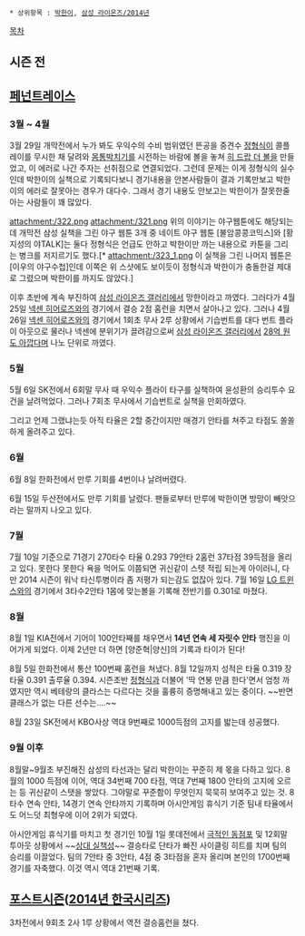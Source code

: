  * 상위항목 : [[박한이]], [[삼성 라이온즈/2014년]]

[[목차]]
== 시즌 전 ==

== [[페넌트레이스]] ==
=== 3월 ~ 4월 ===
3월 29일 개막전에서 누가 봐도 우익수의 수비 범위였던 뜬공을 중견수 [[정형식]]이 콜플레이를 무시한 채 달려와 [[몸통박치기]]를 시전하는 바람에 볼을 놓쳐 [[히 드랍 더 볼]]을 만들었고, 이 에러로 나간 주자는 선취점으로 연결되었다. 그런데 문제는 이게 정형식의 실수인데 박한이의 실책으로 기록되다보니 경기내용을 안본사람들이 결과 기록만보고 박한이의 에러로 잘못아는 경우가 대다수. 그래서 경기 내용도 안보고는 박한이가 잘못한줄 아는 사람들이 꽤 많았다.

attachment:/322.png
attachment:/321.png 
위의 이야기는 야구웹툰에도 해당되는데 개막전 삼성 실책을 그린 야구 웹툰 3개 중 네이트 야구 웹툰 [불암콩콩코믹스]와 [황지성의 야TALK]는 둘다 정형식은 언급도 안하고 박한이만 까는 내용으로 카툰을 그리는 병크를 저지르기도 했다.[* attachment:/323_1.png 이 실책을 그린 나머지 웹툰은 [이우의 야구수첩]인데 이쪽은 위 스샷에도 보이듯이 정형식과 박한이가 충돌한걸 제대로 그렸으며 박한이를 까지도 않았다.]

이후 초반에 계속 부진하여 [[삼성 라이온즈 갤러리]]에서 망한이라고 까였다. 그러다가 4월 25일 [[넥센 히어로즈]]와의 경기에서 결승 2점 홈런을 치면서 살아나고 있다. 그러나 4월 26일 [[넥센 히어로즈]]와의 경기에서 1회초 무사 2루 상황에서 기습번트를 대다 번트 플라이 아웃으로 물러나 넥센에 분위기가 끌려감으로써 [[삼성 라이온즈 갤러리]]에서 [[선동열|28억 원도 아깝다]]며 나노 단위로 까였다.

=== 5월 ===
5월 6일 SK전에서 6회말 무사 때 우익수 플라이 타구를 실책하여 윤성환의 승리투수 요건을 날려먹었다. 그러나 7회초 무사에서 기습번트로 실책을 만회하였다.

그리고 언제 그랬냐는듯 아직 타율은 2할 중간이지만 매경기 안타를 쳐주고 타점도 쏠쏠하게 올려주고 있다. 

=== 6월 ===
6월 8일 한화전에서 만루 기회를 4번이나 날려버렸다.

6월 15일 두산전에서도 만루 기회를 날렸다. 팬들로부터 만루에 박한이면 방망이 빼앗으라는 말까지 나오고 있다.

=== 7월 ===
7월 10일 기준으로 71경기 270타수 타율 0.293 79안타 2홈런 37타점 39득점을 올리고 있다. 못한다 못한다 욕을 먹어도 이쯤되면 귀신같이 스텟 적립 되는게 아이러니, 다만 2014 시즌이 워낙 타신투병이라 좀 저평가 되는감도 없잖아 있다.
7월 16일 [[LG 트윈스]]와의 경기에서 3타수2안타 1몸에 맞는볼을 기록해 전반기를 0.301로 마쳤다.

=== 8월 ===
8월 1일 KIA전에서 기어이 100안타째를 채우면서 '''14년 연속 세 자릿수 안타''' 행진을 이어가게 되었다. 이제 2년만 더 하면 [양준혁|양신]의 기록과 타이가 된다!

8월 5일 한화전에서 통산 100번째 홈런을 쳐냈다.
8월 12일까지 성적은 타율 0.319 장타율 0.391 출루율 0.394. 시즌초반 [[정형식]]과 더불어 '딱 연봉 만큼 한다'면서 엄청 까였지만 역시 베테랑의 클라스는 다르다는 것을 훌륭히 증명해내고 있는 중이다. ~~반면 클래스가 없는 다른 선수는....~~

8월 23일 SK전에서 KBO사상 역대 9번째로 1000득점의 고지를 밟는데 성공했다.

=== 9월 이후 ===
8월말~9월초 부진해진 삼성의 타선과는 달리 박한이는 꾸준히 제 몫을 다하고 있다. 8월의 1000 득점에 이어, 역대 34번째 700 타점, 역대 7번째 1800 안타의 고지에 오르는 등 귀신같이 스탯을 쌓았다. 그야말로 꾸준함이 무엇인지 묵묵히 보여주고 있는 것. 8타수 연속 안타, 14경기 연속 안타까지 기록하며 아시안게임 휴식기 기준 팀내 타율에서도 어느덧 최형우에 이어 2위가 되였다.

아시안게임 휴식기를 마치고 첫 경기인 10월 1일 롯데전에서 [[약속의 8회|극적인 동점포]] 및 12회말 투아웃 상황에서 ~~[[히 드랍 더 볼|상대 실책성]]~~ 결승타로 단타가 빠진 사이클링 히트를 치며 팀의 승리를 이끌었다. 팀의 7안타 중 3안타, 4점 중 3타점을 혼자 올리며 본인의 1700번째 경기를 자축했다. 이것 역시 역대 21번째 기록.

== [[포스트시즌]]([[2014년 한국시리즈]]) ==
3차전에서 9회초 2사 1루 상황에서 역전 결승홈런을 쳤다.
